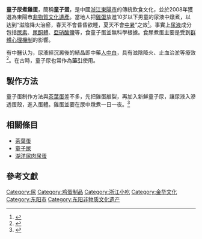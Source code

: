 '''童子尿煮雞蛋'''，簡稱'''童子蛋'''，是中國[[浙江|浙江]][[東陽市|東陽市]]的傳統飲食文化，並於2008年獲選為東陽市[[非物質文化遺產|非物質文化遺產]]。當地人把[[雞蛋|雞蛋]]放進10岁以下男童的尿液中燉煮，以达到“滋陰降火治瘀，春天不會昏昏欲睡，夏天不會[[中暑|中暑]]”之效<ref name="thesun">{{Cite web |url=http://the-sun.on.cc/cnt/china_world/20110312/00429_001.html |title=童子尿煮蛋補身浙江東陽列文化遺產 |access-date=2011-03-12 |archive-date=2019-03-11 |archive-url=https://web.archive.org/web/20190311031512/http://the-sun.on.cc/cnt/china_world/20110312/00429_001.html |dead-url=no }}</ref>。事實上[[尿液|尿液]]成分包括[[尿素|尿素]]、[[尿酮體|尿酮體]]、[[亞硝酸鹽|亞硝酸鹽]]等，食童子蛋並無科學根據。食尿煮蛋主要是受到[[群體心理機制|群體心理機制]]的影響。

有中醫认为，尿液經沉澱後的結晶即中藥[[人中白|人中白]]，具有滋陰降火、止血治淤等療效<ref>{{Cite web |url=http://www.chinanews.com/edu/2011/03-11/2898939.shtml |title=浙江小学收集童子尿煮鸡蛋 已入选当地非遗 |access-date=2012-04-05 |archive-date=2020-12-22 |archive-url=https://web.archive.org/web/20201222081027/http://www.chinanews.com/edu/2011/03-11/2898939.shtml |dead-url=no }}</ref>。在古時，童子尿也常作為[[藥引|藥引]]使用。

==製作方法==
童子蛋制作方法與[[茶葉蛋|茶葉蛋]]差不多，先把雞蛋敲裂，再加入新鮮童子尿，讓尿液入滲透蛋殼，進入蛋體。雞蛋並要在尿中燉煮一日一夜。<ref>{{Cite web |url=http://udn.com/NEWS/MAINLAND/MAI2/6206241.shtml |title=童子尿煮蛋 「春天的味道」列遺產 |access-date=2011-03-12 |archive-date=2011-03-15 |archive-url=https://web.archive.org/web/20110315012543/http://udn.com/NEWS/MAINLAND/MAI2/6206241.shtml |dead-url=no }}</ref>

== 相關條目 ==
*[[茶葉蛋|茶葉蛋]]
*[[童子尿|童子尿]]
*[[湖洋尿肉尿蛋|湖洋尿肉尿蛋]]

==參考文獻==
{{reflist}}

[[Category:尿|Category:尿]]
[[Category:鸡蛋制品|Category:鸡蛋制品]]
[[Category:浙江小吃|Category:浙江小吃]]
[[Category:金华文化|Category:金华文化]]
[[Category:东阳市|Category:东阳市]]
[[Category:东阳非物质文化遗产|Category:东阳非物质文化遗产]]